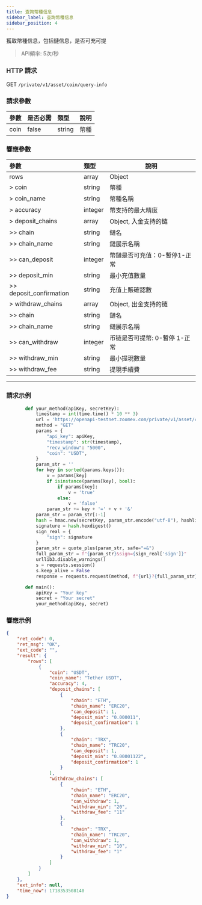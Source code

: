 ```yaml
---
title: 查詢幣種信息
sidebar_label: 查詢幣種信息
sidebar_position: 4
---
```


獲取幣種信息，包括鏈信息，是否可充可提

> API頻率: 5次/秒

### HTTP 請求
GET `/private/v1/asset/coin/query-info`

### 請求參數
| 參數 | 是否必需 | 類型 | 說明|
|:----- |:-------|:-----|------ |
|coin |false |string |幣種 |

### 響應參數
| 參數 | 類型 | 說明|
|:----- |:-----|----- |
|rows |array|Object |
|> coin |string |幣種 |
|> coin_name |string |幣種名稱 |
|> accuracy |integer |幣支持的最大精度|
|> deposit_chains |array |Object, 入金支持的链|
|>> chain |string |鏈名 |
|>> chain_name |string |鏈展示名稱 |
|>> can_deposit |integer |幣鏈是否可充值：0-暫停1-正常 |
|>> deposit_min |string |最小充值數量 |
|>> deposit_confirmation |string |充值上賬確認數 |
|> withdraw_chains |array |Object, 出金支持的链 |
|>> chain |string |鏈名 |
|>> chain_name |string |鏈展示名稱 |
|>> can_withdraw |integer |币链是否可提幣: 0-暫停 1-正常 |
|>> withdraw_min |string |最小提現數量 |
|>> withdraw_fee |string |提現手續費 |

---

### 請求示例

```python
       def your_method(apiKey, secretKey):
           timestamp = int(time.time() * 10 ** 3)
           url = 'https://openapi-testnet.zoomex.com/private/v1/asset/coin/query-info'
           method = "GET"
           params = {
               "api_key": apiKey,
               "timestamp": str(timestamp),
               "recv_window": "5000",
               "coin": "USDT",
           }
           param_str = ''
           for key in sorted(params.keys()):
               v = params[key]
               if isinstance(params[key], bool):
                   if params[key]:
                       v = 'true'
                   else:
                       v = 'false'
               param_str += key + '=' + v + '&'
           param_str = param_str[:-1]
           hash = hmac.new(secretKey, param_str.encode("utf-8"), hashlib.sha256)
           signature = hash.hexdigest()
           sign_real = {
               "sign": signature
           }
           param_str = quote_plus(param_str, safe="=&")
           full_param_str = f"{param_str}&sign={sign_real['sign']}"
           urllib3.disable_warnings()
           s = requests.session()
           s.keep_alive = False
           response = requests.request(method, f"{url}?{full_param_str}", verify=False)

       def main():
           apiKey = "Your key"
           secret = "Your secret"
           your_method(apiKey, secret)

```

### 響應示例

```json
{
    "ret_code": 0,
    "ret_msg": "OK",
    "ext_code": "",
    "result": {
        "rows": [
            {
                "coin": "USDT",
                "coin_name": "Tether USDT",
                "accuracy": 4,
                "deposit_chains": [
                    {
                        "chain": "ETH",
                        "chain_name": "ERC20",
                        "can_deposit": 1,
                        "deposit_min": "0.000011",
                        "deposit_confirmation": 1
                    },
                    {
                        "chain": "TRX",
                        "chain_name": "TRC20",
                        "can_deposit": 1,
                        "deposit_min": "0.00001122",
                        "deposit_confirmation": 1
                    }
                ],
                "withdraw_chains": [
                    {
                        "chain": "ETH",
                        "chain_name": "ERC20",
                        "can_withdraw": 1,
                        "withdraw_min": "20",
                        "withdraw_fee": "11"
                    },
                    {
                        "chain": "TRX",
                        "chain_name": "TRC20",
                        "can_withdraw": 1,
                        "withdraw_min": "10",
                        "withdraw_fee": "1"
                    }
                ]
            }
        ]
    },
    "ext_info": null,
    "time_now": 1718353508140
}
```
